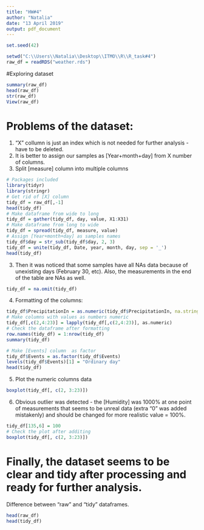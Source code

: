 ```yaml
---
title: "HW#4"
author: "Natalia"
date: "13 April 2019"
output: pdf_document
---
```

```r
set.seed(42)

setwd("C:\\Users\\Natalia\\Desktop\\ITMO\\R\\R_task#4")
raw_df = readRDS("weather.rds")

```

#Exploring dataset
```r
summary(raw_df)
head(raw_df)
str(raw_df)
View(raw_df)

```

# Problems of the dataset:

1) "X" collumn is just an index which is not needed for further analysis - have to be deleted.
2) It is better to assign our samples as [Year+month+day] from X number of columns.
3) Split [measure] column into multiple columns


```r
# Packages included
library(tidyr)
library(stringr)
# Get rid of [X] column
tidy_df = raw_df[,-1]
head(tidy_df)
# Make dataframe from wide to long
tidy_df = gather(tidy_df, day, value, X1:X31)
# Make dataframe from long to wide
tidy_df = spread(tidy_df, measure, value)
# Assign [Year+month+day] as samples names
tidy_df$day = str_sub(tidy_df$day, 2, 3)
tidy_df = unite(tidy_df, Date, year, month, day, sep = '_')
head(tidy_df)
```

3) Then it was noticed that some samples have all NAs data because of unexisting days (February 30, etc). 
   Also, the measurements in the end of the table are NAs as well.  


```r
tidy_df = na.omit(tidy_df)
```

4) Formatting of the columns:

```r
tidy_df$PrecipitationIn = as.numeric(tidy_df$PrecipitationIn, na.string='T')
# Make columns with values as numbers numeric
tidy_df[,c(2,4:23)] = lapply(tidy_df[,c(2,4:23)], as.numeric)
# Check the dataframe after formatting
row.names(tidy_df) = 1:nrow(tidy_df)
summary(tidy_df)
```

```r
# Make [Events] column  as factor
tidy_df$Events = as.factor(tidy_df$Events)
levels(tidy_df$Events)[1] = "Ordinary day"
head(tidy_df)
```

5) Plot the numeric columns data

```r
boxplot(tidy_df[, c(2, 3:23)])
```

6) Obvious outlier was detected - the [Humidity] was 1000% at one point of measurements that seems to be unreal   data (extra "0" was added mistakenly) and should be changed for more realistic value = 100%.
 
```r
tidy_df[135,6] = 100
# Check the plot after additing
boxplot(tidy_df[, c(2, 3:23)])
```

# Finally, the dataset seems to be clear and tidy after processing and ready for further analysis.

Difference between "raw" and "tidy" dataframes.
 
```r
head(raw_df)
head(tidy_df)
```

